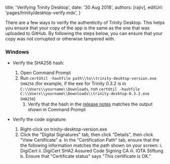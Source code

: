 
title: 'Verifying Trinity Desktop',
date: '30 Aug 2018',
authors: [rajiv],
editUrl: 'pages/trinity/desktop-verify.mdx',
}


There are a few ways to verify the authenticity of Trinity Desktop. This helps
you ensure that your copy of the app is the same as the one that was uploaded to GitHub.
By following the steps below, you can ensure that your copy was not corrupted
or otherwise tampered with.

### Windows

* Verify the SHA256 hash:
    1. Open Command Prompt
    2. Run `certUtil -hashfile path\\to\\trinity-desktop-version.exe SHA256` (for example,
    if the exe for Trinity 0.3.2 is in `C:\\Users\\yourname\\Downloads`, run
     `certUtil -hashfile C:\\Users\\yourname\\Downloads\\trinity-desktop-0.3.2.exe SHA256`)
        1. Verify that the hash in the [release notes](https://github.com/iotaledger/trinity-wallet/releases/latest)
        matches the output shown in Command Prompt

* Verify the code signature:
    1. Right-click on trinity-desktop-version.exe
    2. Click the "Digital Signatures" tab, then click "Details", then click "View Certificate"
        a. In the "Certification Path" tab, ensure that the the following information matches the path shown on your screen:
            i. DigiCert
            ii. DigiCert SHA2 Assured Code Signing CA
            iii. IOTA Stiftung
        b. Ensure that "Certificate status" says "This certificate is OK."
